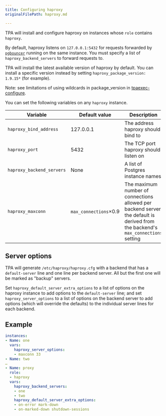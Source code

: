 ```yaml
---
title: Configuring haproxy
originalFilePath: haproxy.md

---
```


TPA will install and configure haproxy on instances whose `role`
contains `haproxy`.

By default, haproxy listens on `127.0.0.1:5432` for requests forwarded
by [`pgbouncer`](pgbouncer) running on the same instance. You must
specify a list of `haproxy_backend_servers` to forward requests to.

TPA will install the latest available version of haproxy by default.
You can install a specific version instead by setting
`haproxy_package_version: 1.9.15*` (for example).

Note: see limitations of using wildcards in package_version in
[tpaexec-configure](tpaexec-configure#known-issue-with-wildcard-use).

You can set the following variables on any `haproxy` instance.

| Variable                  | Default value         | Description                                                                                                                       |
| ------------------------- | --------------------- | --------------------------------------------------------------------------------------------------------------------------------- |
| `haproxy_bind_address`    | 127.0.0.1             | The address haproxy should bind to                                                                                                |
| `haproxy_port`            | 5432                  | The TCP port haproxy should listen on                                                                                             |
| `haproxy_backend_servers` | None                  | A list of Postgres instance names                                                                                                 |
| `haproxy_maxconn`         | `max_connections`×0.9 | The maximum number of connections allowed per backend server; the default is derived from the backend's `max_connections` setting |

## Server options

TPA will generate `/etc/haproxy/haproxy.cfg` with a backend that has
a `default-server` line and one line per backend server. All but the
first one will be marked as "backup" servers.

Set `haproxy_default_server_extra_options` to a list of options on the
haproxy instance to add options to the `default-server` line; and set
`haproxy_server_options` to a list of options on the backend server to
add options (which will override the defaults) to the individual server
lines for each backend.

## Example

```yaml
instances:
- Name: one
  vars:
    haproxy_server_options:
    - maxconn 33
- Name: two
…
- Name: proxy
  role:
  - haproxy
  vars:
    haproxy_backend_servers:
    - one
    - two
    haproxy_default_server_extra_options:
    - on-error mark-down
    - on-marked-down shutdown-sessions
```
